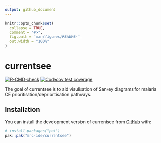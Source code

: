 ```yaml
---
output: github_document
---
```


<!-- README.md is generated from README.Rmd. Please edit that file -->

```r
knitr::opts_chunk$set(
  collapse = TRUE,
  comment = "#>",
  fig.path = "man/figures/README-",
  out.width = "100%"
)
```

# currentsee

<!-- badges: start -->
[![R-CMD-check](https://github.com/mrc-ide/currentsee/actions/workflows/R-CMD-check.yaml/badge.svg)](https://github.com/mrc-ide/currentsee/actions/workflows/R-CMD-check.yaml)
[![Codecov test coverage](https://codecov.io/gh/mrc-ide/currentsee/graph/badge.svg)](https://app.codecov.io/gh/mrc-ide/currentsee)
<!-- badges: end -->

The goal of currentsee is to aid visulisation of Sankey diagrams for malaria CE 
prioritisation/deprioritisation pathways.

## Installation

You can install the development version of currentsee from [GitHub](https://github.com/) with:

``` r
# install.packages("pak")
pak::pak("mrc-ide/currentsee")
```
